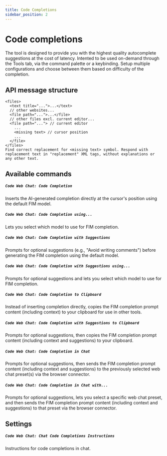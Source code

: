 ```yaml
---
title: Code Completions
sidebar_position: 2
---
```



# Code completions

The tool is designed to provide you with the highest quality autocomplete suggestions at the cost of latency. Intented to be used on-demand through the Tools tab, via the command palette or a keybinding. Setup multiple configurations and choose between them based on difficulty of the completion.

## API message structure

```
<files>
  <text title="...">...</text>
  // other websites...
  <file path="...">...</file>
  // other files excl. current editor...
  <file path="..."> // current editor
    ...
    <missing text> // cursor position
    ...
  </file>
</files>
Find correct replacement for <missing text> symbol. Respond with replacement text in "replacement" XML tags, without explanations or any other text.
```

## Available commands

##### `Code Web Chat: Code Completion`

Inserts the AI-generated completion directly at the cursor's position using the default FIM model.

##### `Code Web Chat: Code Completion using...`

Lets you select which model to use for FIM completion.

##### `Code Web Chat: Code Completion with Suggestions`

Prompts for optional suggestions (e.g., "Avoid writing comments") before generating the FIM completion using the default model.

##### `Code Web Chat: Code Completion with Suggestions using...`

Prompts for optional suggestions and lets you select which model to use for FIM completion.

##### `Code Web Chat: Code Completion to Clipboard`

Instead of inserting completion directly, copies the FIM completion prompt content (including context) to your clipboard for use in other tools.

##### `Code Web Chat: Code Completion with Suggestions to Clipboard`

Prompts for optional suggestions, then copies the FIM completion prompt content (including context and suggestions) to your clipboard.

##### `Code Web Chat: Code Completion in Chat`

Prompts for optional suggestions, then sends the FIM completion prompt content (including context and suggestions) to the previously selected web chat preset(s) via the browser connector.

##### `Code Web Chat: Code Completion in Chat with...`

Prompts for optional suggestions, lets you select a specific web chat preset, and then sends the FIM completion prompt content (including context and suggestions) to that preset via the browser connector.

## Settings

##### `Code Web Chat: Chat Code Completions Instructions`

Instructions for code completions in chat.
